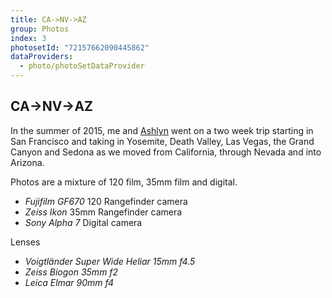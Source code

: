 ```yaml
---
title: CA->NV->AZ
group: Photos
index: 3
photosetId: "72157662090445862"
dataProviders:
  - photo/photoSetDataProvider
---
```



## CA->NV->AZ

In the summer of 2015, me and [Ashlyn](http://www.agehrettphoto.com/) went on a two week trip starting in San Francisco and taking in Yosemite, Death Valley, Las Vegas, the Grand Canyon and Sedona as we moved from California, through Nevada and into Arizona.

Photos are a mixture of 120 film, 35mm film and digital.

- _Fujifilm GF670_ 120 Rangefinder camera
- _Zeiss Ikon_ 35mm Rangefinder camera
- _Sony Alpha 7_ Digital camera

Lenses

- _Voigtländer Super Wide Heliar 15mm f4.5_
- _Zeiss Biogon 35mm f2_
- _Leica Elmar 90mm f4_

<PhotoSet />
